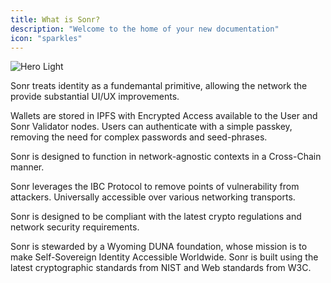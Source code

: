 ```yaml
---
title: What is Sonr?
description: "Welcome to the home of your new documentation"
icon: "sparkles"
---
```


<Frame>
<img
  src="/static/images/hero-wallet.png"
  alt="Hero Light"
/>
</Frame>

<Steps titleSize="h2">
<Step title="Experience">

Sonr treats identity as a fundemantal primitive, allowing the network the provide substantial UI/UX improvements.

<CardGroup cols={2}>
  <Card
    title="Decentralized Identity"
    icon="id-card-clip"
    iconType="duotone"
    href="/identity/introduction"
  >
    Wallets are stored in IPFS with Encrypted Access available to the User and Sonr Validator nodes.
  </Card>
  <Card
    title="Self-Custody Wallets"
    icon="fingerprint"
    iconType="duotone"
    href="/wallets/introduction"
  >
    Users can authenticate with a simple passkey, removing the need for complex passwords and seed-phrases.
  </Card>
</CardGroup>
</Step>

<Step title="Interoperability">

Sonr is designed to function in network-agnostic contexts in a Cross-Chain manner.

<CardGroup cols={2}>
  <Card
    title="L1 Blockchain"
    icon="layer-group"
    iconType="duotone"
    href="/blockchain/introduction"
  >
    Sonr leverages the IBC Protocol to remove points of vulnerability from attackers.
  </Card>
  <Card
    title="Cross Network"
    icon="shield-check"
    iconType="duotone"
    href="/network/introduction"
  >
      Universally accessible over various networking <Tooltip tip="This layer enables devices to communicate with each other end-to-end. By utilizing protocols such as User Datagram Protocol (UDP) and TCP, it guarantees the consistent and systematic delivery of data packets. While UDP enables quicker, connectionless communication, TCP connection delivers dependable, connection-oriented communication.">transports</Tooltip>.
  </Card>
</CardGroup>
</Step>

<Step title="Compliance">

Sonr is designed to be compliant with the latest crypto regulations and network security requirements.

<CardGroup cols={1}>
  <Card
    title="DAO-DUNA Foundation"
    icon="flag-usa"
    iconType="duotone"
    href="/foundation/introduction"
  >
    Sonr is stewarded by a Wyoming DUNA foundation, whose mission is to make Self-Sovereign Identity Accessible Worldwide. Sonr is built using the latest cryptographic standards from NIST and Web standards from W3C.
  </Card>
</CardGroup>
</Step>
</Steps>

